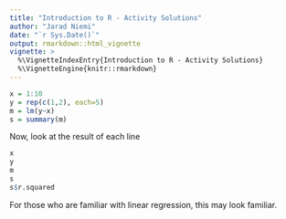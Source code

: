 ```yaml
---
title: "Introduction to R - Activity Solutions"
author: "Jarad Niemi"
date: "`r Sys.Date()`"
output: rmarkdown::html_vignette
vignette: >
  %\VignetteIndexEntry{Introduction to R - Activity Solutions}
  %\VignetteEngine{knitr::rmarkdown}
---
```


```r
x = 1:10
y = rep(c(1,2), each=5)
m = lm(y~x)
s = summary(m)
```

Now, look at the result of each line

```r
x
y
m
s
s$r.squared
```

For those who are familiar with linear regression, this may look familiar. 
